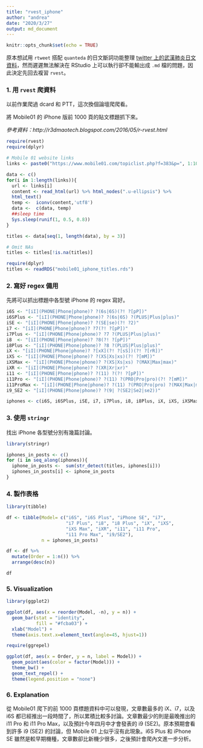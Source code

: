 ```yaml
---
title: "rvest_iphone"
author: "andrea"
date: "2020/3/27"
output: md_document
---
```


```r
knitr::opts_chunk$set(echo = TRUE)
```

原本想試用 `rtweet` 搭配 `quanteda` 的日文斷詞功能整理 [twitter 上的武漢肺炎日文資料](https://andreashih.github.io/blog/journal/rtweet-quanteda.html)，然而遲遲無法解決在 RStudio 上可以執行卻不能輸出成 `.md` 檔的問題，因此決定先回去複習 `rvest`。 

### 1. 用 `rvest` 爬資料

以前作業爬過 dcard 和 PTT，這次換個論壇爬爬看。

將 Mobile01 的 iPhone 版前 1000 頁的貼文標題抓下來。

*參考資料：http://r3dmaotech.blogspot.com/2016/05/r-rvest.html* 

```r
require(rvest)
require(dplyr)

# Mobile 01 website links 
links <- paste0("https://www.mobile01.com/topiclist.php?f=383&p=", 1:1000)

data <- c()
for(i in 1:length(links)){
  url <- links[i]
  content <- read_html(url) %>% html_nodes(".u-ellipsis") %>%
  html_text()
  temp <-  iconv(content,'utf8')
  data <-  c(data, temp)
  ##sleep time  
  Sys.sleep(runif(1, 0.5, 0.8))
}

titles <- data[seq(1, length(data), by = 3)]

# Omit NAs
titles <- titles[!is.na(titles)]
```

```r
require(dplyr)
titles <- readRDS("mobile01_iphone_titles.rds")
```


### 2. 寫好 regex 備用

先將可以抓出標題中各型號 iPhone 的 regex 寫好。

```r
i6S <- "[iI](PHONE|Phone|phone)? ?(6s|6S)(?! ?[pP])"
i6SPlus <- "[iI](PHONE|Phone|phone)? ?(6s|6S) ?(PLUS|Plus|plus)"	
iSE <- "[iI](PHONE|Phone|phone)? ?(SE|se)(?! ?2)" 	
i7 <- "[iI](PHONE|Phone|phone)? ?7(?! ?[pP])"	
i7Plus <- "[iI](PHONE|Phone|phone)? ?7 ?(PLUS|Plus|plus)"
i8	<- "[iI](PHONE|Phone|phone)? ?8(?! ?[pP])"
i8Plus <- "[iI](PHONE|Phone|phone)? ?8 ?(PLUS|Plus|plus)"	
iX <- "[iI](PHONE|Phone|phone)? ?[xX](?! ?[sS])(?! ?[rR])"
iXS <- "[iI](PHONE|Phone|phone)? ?(XS|Xs|xs)(?! ?[mM])"	
iXSMax <- "[iI](PHONE|Phone|phone)? ?(XS|Xs|xs) ?(MAX|Max|max)"	
iXR <- "[iI](PHONE|Phone|phone)? ?(XR|Xr|xr)"
i11 <- "[iI](PHONE|Phone|phone)? ?(11) ?(?! ?[pP])"	
i11Pro <- "[iI](PHONE|Phone|phone)? ?(11) ?(PRO|Pro|pro)(?! ?[mM])"
i11ProMax <- "[iI](PHONE|Phone|phone)? ?(11) ?(PRO|Pro|pro) ?(MAX|Max|max)"
i9_SE2 <- "[iI](PHONE|Phone|phone)? ?(9| ?(SE2|Se2|se2))"

iphones <- c(i6S, i6SPlus, iSE, i7, i7Plus, i8, i8Plus, iX, iXS, iXSMax, iXR, i11, i11Pro, i11ProMax, i9_SE2)
```

### 3. 使用 `stringr` 

找出 iPhone 各型號分別有幾篇討論。

```r
library(stringr)

iphones_in_posts <- c()
for (i in seq_along(iphones)){
  iphone_in_posts <-  sum(str_detect(titles, iphones[i]))
  iphones_in_posts[i] <- iphone_in_posts
}
```

### 4. 製作表格

```r
library(tibble)

df <- tibble(Model= c("i6S", "i6S Plus", "iPhone SE", "i7", 
                      "i7 Plus", "i8", "i8 Plus", "iX", "iXS",
                      "iXS Max", "iXR", "i11", "i11 Pro",
                      "i11 Pro Max", "i9/SE2"),
             n = iphones_in_posts)

df <- df %>% 
  mutate(Order = 1:n()) %>%
  arrange(desc(n))

df
```

### 5. Visualization

```r
library(ggplot2)

ggplot(df, aes(x = reorder(Model, -n), y = n)) +
  geom_bar(stat = "identity",
           fill = "#fcba03") +
  xlab("Model") +
  theme(axis.text.x=element_text(angle=45, hjust=1))
```

```r
require(ggrepel)

ggplot(df, aes(x = Order, y = n, label = Model)) +
  geom_point(aes(color = factor(Model))) +
  theme_bw() +
  geom_text_repel() +
  theme(legend.position = "none")
```

### 6. Explanation

從 Mobile01 爬下的前 1000 頁標題資料中可以發現，文章數最多的 iX、i7，以及 i6S 都已經推出一段時間了，所以累積比較多討論。文章數最少的則是最晚推出的 i11 Pro 和 i11 Pro Max，以及預計今年四月中才會發表的 i9 (SE2)。原本預期會看到許多 i9 (SE2) 的討論，但 Mobile 01 上似乎沒有此現象。i6S Plus 和 iPhone SE 雖然是較早期機種，文章數卻比新機少很多，之後預計會爬內文進一步分析。